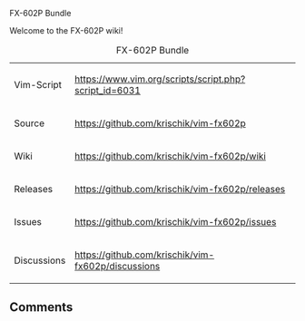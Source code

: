 FX-602P Bundle

Welcome to the FX-602P wiki!

{|
|+ FX-602P Bundle
|-
| Vim-Script  || https://www.vim.org/scripts/script.php?script_id=6031
|-
| Source      || https://github.com/krischik/vim-fx602p
|-
| Wiki        || https://github.com/krischik/vim-fx602p/wiki
|-
| Releases    || https://github.com/krischik/vim-fx602p/releases 
|-
| Issues      || https://github.com/krischik/vim-fx602p/issues 
|-
| Discussions || https://github.com/krischik/vim-fx602p/discussions 
|}

==Comments==

